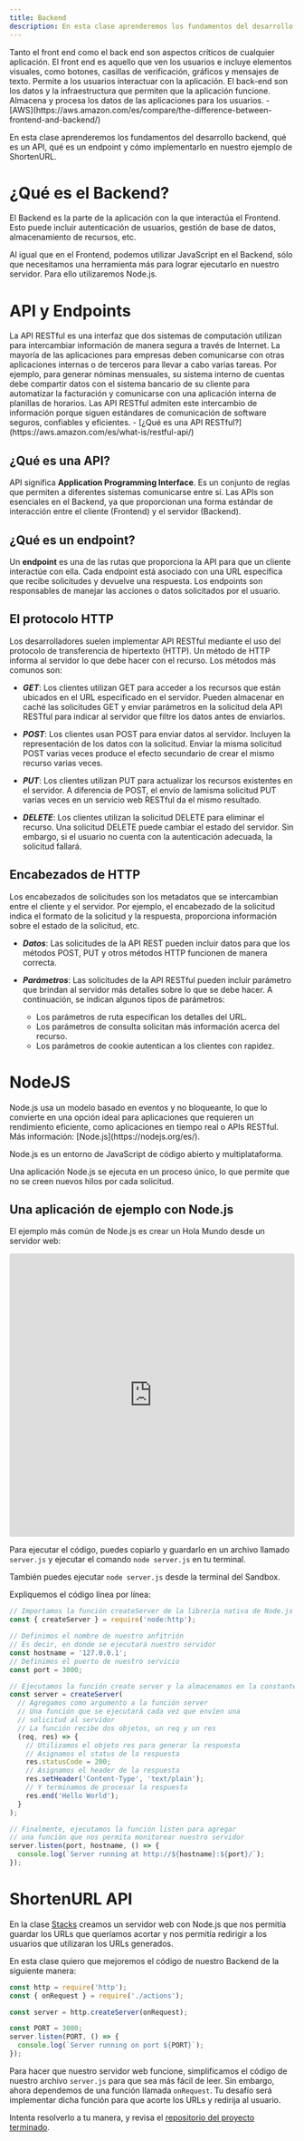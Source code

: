 ```yaml
---
title: Backend
description: En esta clase aprenderemos los fundamentos del desarrollo backend,  qué es un API, qué es un endpoint y cómo implementarlo en nuestro ejemplo de ShortenURL.
---
```



<Cta></Cta>

<Aside title="Referencia">Tanto el front end como el back end son aspectos críticos de cualquier aplicación. El front end es aquello que ven los usuarios e incluye elementos visuales, como botones, casillas de verificación, gráficos y mensajes de texto. Permite a los usuarios interactuar con la aplicación. El back-end son los datos y la infraestructura que permiten que la aplicación funcione. Almacena y procesa los datos de las aplicaciones para los usuarios. - [AWS](https://aws.amazon.com/es/compare/the-difference-between-frontend-and-backend/)</Aside>

En esta clase aprenderemos los fundamentos del desarrollo backend,  qué es un API, qué es un endpoint y cómo implementarlo en nuestro ejemplo de ShortenURL.

# ¿Qué es el Backend?

El Backend es la parte de la aplicación con la que interactúa el Frontend. Esto puede incluir autenticación de usuarios, gestión de base de datos, almacenamiento de recursos, etc.

Al igual que en el Frontend, podemos utilizar JavaScript en el Backend, sólo que necesitamos una herramienta más para lograr ejecutarlo en nuestro servidor. Para ello utilizaremos Node.js.

# API y Endpoints

<Aside>
La API RESTful es una interfaz que dos sistemas de computación utilizan para intercambiar información de manera segura a través de Internet. La mayoría de las aplicaciones para empresas deben comunicarse con otras aplicaciones internas o de terceros para llevar a cabo varias tareas. Por ejemplo, para generar nóminas mensuales, su sistema interno de cuentas debe compartir datos con el sistema bancario de su cliente para automatizar la facturación y comunicarse con una aplicación interna de planillas de horarios. Las API RESTful admiten este intercambio de información porque siguen estándares de comunicación de software seguros, confiables y eficientes. - [¿Qué es una API RESTful?](https://aws.amazon.com/es/what-is/restful-api/)
</Aside>

## ¿Qué es una API?

API significa **Application Programming Interface**. Es un conjunto de reglas que permiten a diferentes sistemas comunicarse entre sí. Las APIs son esenciales en el Backend, ya que proporcionan una forma estándar de interacción entre el cliente (Frontend) y el servidor (Backend).

## ¿Qué es un endpoint?

Un **endpoint** es una de las rutas que proporciona la API para que un cliente interactúe con ella. Cada endpoint está asociado con una URL específica que recibe solicitudes y devuelve una respuesta. Los endpoints son responsables de manejar las acciones o datos solicitados por el usuario.

## El protocolo HTTP

Los desarrolladores suelen implementar API RESTful mediante el uso del protocolo de transferencia de hipertexto (HTTP). Un método de HTTP informa al servidor lo que debe hacer con el recurso. Los métodos más comunos son:

- ***GET***: Los clientes utilizan GET para acceder a los recursos que están ubicados en el URL especificado en el servidor.
Pueden almacenar en caché las solicitudes GET y enviar parámetros en la solicitud dela API RESTful para indicar al servidor que filtre los datos antes de enviarlos.

- ***POST***: Los clientes usan POST para enviar datos al servidor. Incluyen la representación de los datos con la solicitud. Enviar la misma solicitud POST varias veces produce el efecto secundario de crear el mismo recurso varias veces.

- ***PUT***: Los clientes utilizan PUT para actualizar los recursos existentes en el servidor. A diferencia de POST, el envío de lamisma solicitud PUT varias veces en un servicio web RESTful da el mismo resultado.

- ***DELETE***: Los clientes utilizan la solicitud DELETE para eliminar el recurso. Una solicitud DELETE puede cambiar el estado del servidor. Sin embargo, si el usuario no cuenta con la autenticación  adecuada, la solicitud fallará.

## Encabezados de HTTP

Los encabezados de solicitudes son los metadatos que se intercambian entre el cliente y el servidor. Por ejemplo, el encabezado de la solicitud indica el formato de la solicitud y la respuesta, proporciona información sobre el estado de la solicitud, etc.

- ***Datos***: Las solicitudes de la API REST pueden incluir datos para que los métodos POST, PUT y otros métodos HTTP funcionen de manera correcta.

- ***Parámetros***: Las solicitudes de la API RESTful pueden incluir parámetro que brindan al servidor más detalles sobre lo que se debe hacer. A continuación, se indican algunos tipos de parámetros:
  - Los parámetros de ruta especifican los detalles del URL.
  - Los parámetros de consulta solicitan más información acerca del recurso.
  - Los parámetros de cookie autentican a los clientes con rapidez.

# NodeJS

<Aside title="Referencia">Node.js usa un modelo basado en eventos y no bloqueante, lo que lo convierte en una opción ideal para aplicaciones que requieren un rendimiento eficiente, como aplicaciones en tiempo real o APIs RESTful. Más información: [Node.js](https://nodejs.org/es/).</Aside>

Node.js es un entorno de JavaScript de código abierto y multiplataforma.

Una aplicación Node.js se ejecuta en un proceso único, lo que permite que no se creen nuevos hilos por cada solicitud.

## Una aplicación de ejemplo con Node.js

El ejemplo más común de Node.js es crear un Hola Mundo desde un servidor web:

<iframe src="https://codesandbox.io/p/devbox/qwxhs3?embed=1&file=%2Findex.js"
  style="width:100%; height: 500px; border:0; border-radius: 4px; overflow:hidden;"
  title="hello-world-nodejs"
  allow="accelerometer; ambient-light-sensor; camera; encrypted-media; geolocation; gyroscope; hid; microphone; midi; payment; usb; vr; xr-spatial-tracking"
  sandbox="allow-forms allow-modals allow-popups allow-presentation allow-same-origin allow-scripts"
></iframe>

Para ejecutar el código, puedes copiarlo y guardarlo en un archivo llamado `server.js` y ejecutar el comando `node server.js` en tu terminal.

También puedes ejecutar `node server.js` desde la terminal del Sandbox.

Expliquemos el código línea por línea:
```js
// Importamos la función createServer de la librería nativa de Node.js
const { createServer } = require('node:http');

// Definimos el nombre de nuestro anfitrión
// Es decir, en donde se ejecutará nuestro servidor
const hostname = '127.0.0.1';
// Definimos el puerto de nuestro servicio
const port = 3000;

// Ejecutamos la función create server y la almacenamos en la constante server
const server = createServer(
  // Agregamos como argumento a la función server
  // Una función que se ejecutará cada vez que envíen una
  // solicitud al servidor
  // La función recibe dos objetos, un req y un res
  (req, res) => {
    // Utilizamos el objeto res para generar la respuesta
    // Asignamos el status de la respuesta
    res.statusCode = 200;
    // Asignamos el header de la respuesta
    res.setHeader('Content-Type', 'text/plain');
    // Y terminamos de procesar la respuesta
    res.end('Hello World');
  }
);

// Finalmente, ejecutamos la función listen para agregar
// una función que nos permita monitorear nuestro servidor
server.listen(port, hostname, () => {
  console.log(`Server running at http://${hostname}:${port}/`);
});
```

# ShortenURL API

En la clase [Stacks](/roadmap/para-no-programadores/5) creamos un servidor web con Node.js que nos permitía guardar los URLs que queríamos acortar y nos permitía redirigir a los usuarios que utilizaran los URLs generados.

En esta clase quiero que mejoremos el código de nuestro Backend de la siguiente manera:

```js title="server.js"
const http = require('http');
const { onRequest } = require('./actions');

const server = http.createServer(onRequest);

const PORT = 3000;
server.listen(PORT, () => {
  console.log(`Server running on port ${PORT}`);
});
```

Para hacer que nuestro servidor web funcione, simplificamos el código de nuestro archivo `server.js` para que sea más fácil de leer. Sin embargo, ahora dependemos de una función llamada `onRequest`. Tu desafío será implementar dicha función para que acorte los URLs y redirija al usuario.

Intenta resolverlo a tu manera, y revisa el [repositorio del proyecto terminado](https://github.com/desde0/shorturl-example).

<Cta></Cta>